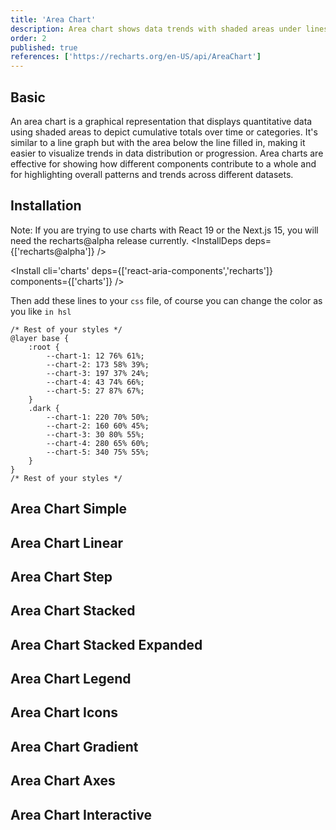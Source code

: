 ```yaml
---
title: 'Area Chart'
description: Area chart shows data trends with shaded areas under lines.
order: 2
published: true
references: ['https://recharts.org/en-US/api/AreaChart']
---
```


## Basic

An area chart is a graphical representation that displays quantitative data using shaded areas to depict cumulative totals over time or categories. It's similar to a line graph but with the area below the line filled in, making it easier to visualize trends in data distribution or progression. Area charts are effective for showing how different components contribute to a whole and for highlighting overall patterns and trends across different datasets.
<How className="w-full" toUse='charts/area-chart-simple-demo' />

## Installation

<Note variant="danger">Note: If you are trying to use charts with React 19 or the Next.js 15, you will need the recharts@alpha release currently.</Note>
<InstallDeps deps={['recharts@alpha']} />

<Install cli='charts' deps={['react-aria-components','recharts']} components={['charts']} />

Then add these lines to your `css` file, of course you can change the color as you like `in hsl`

```tsx {2-17}
/* Rest of your styles */
@layer base {
    :root {
        --chart-1: 12 76% 61%;
        --chart-2: 173 58% 39%;
        --chart-3: 197 37% 24%;
        --chart-4: 43 74% 66%;
        --chart-5: 27 87% 67%;
    }
    .dark {
        --chart-1: 220 70% 50%;
        --chart-2: 160 60% 45%;
        --chart-3: 30 80% 55%;
        --chart-4: 280 65% 60%;
        --chart-5: 340 75% 55%;
    }
}
/* Rest of your styles */
```

## Area Chart Simple

<How className="w-full" toUse='charts/area-chart-simple-demo' />

## Area Chart Linear

<How className="w-full" toUse='charts/area-chart-linear-demo' />

## Area Chart Step

<How className="w-full" toUse='charts/area-chart-step-demo' />

## Area Chart Stacked

<How className="w-full" toUse='charts/area-chart-stacked-demo' />

## Area Chart Stacked Expanded

<How className="w-full" toUse='charts/area-chart-stacked-expanded-demo' />

## Area Chart Legend

<How className="w-full" toUse='charts/area-chart-legend-demo' />

## Area Chart Icons

<How className="w-full" toUse='charts/area-chart-icons-demo' />

## Area Chart Gradient

<How className="w-full" toUse='charts/area-chart-gradient-demo' />

## Area Chart Axes

<How className="w-full" toUse='charts/area-chart-axes-demo' />

## Area Chart Interactive

<How className="w-full" toUse='charts/area-chart-interactive-demo' />
